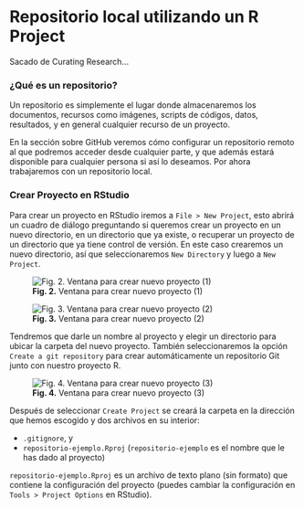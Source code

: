 # Repositorio local utilizando un R Project

Sacado de Curating Research...

### ¿Qué es un repositorio?

Un repositorio es simplemente el lugar donde almacenaremos los documentos, recursos como imágenes, scripts de códigos, datos, resultados, y en general cualquier recurso de un proyecto. 

En la sección sobre GitHub veremos cómo configurar un repositorio remoto al que podremos acceder desde cualquier parte, y que además estará disponible para cualquier persona si así lo deseamos. Por ahora trabajaremos con un repositorio local.

### Crear Proyecto en RStudio

Para crear un proyecto en RStudio iremos a  `File > New Project`, esto abrirá un cuadro de diálogo preguntando si queremos crear un proyecto en un nuevo directorio, en un directorio que ya existe, o recuperar un proyecto de un directorio que ya tiene control de versión. En este caso crearemos un nuevo directorio, así que seleccionaremos `New Directory` y luego a `New Project`.  

![**Fig. 2.** Ventana para crear nuevo proyecto (1)](./docs/non-plain/img/create_project_01.png)

![**Fig. 3.** Ventana para crear nuevo proyecto (2)](./docs/non-plain/img/create_project_02.png)

Tendremos que darle un nombre al proyecto y elegir un directorio para ubicar la carpeta del nuevo proyecto. También seleccionaremos la opción `Create a git repository` para crear automáticamente un repositorio Git junto con nuestro proyecto R.  

![**Fig. 4.** Ventana para crear nuevo proyecto (3)](./docs/non-plain/img/create_project_03.png)

Después de seleccionar `Create Project` se creará la carpeta en la dirección que hemos escogido y dos archivos en su interior:  

- `.gitignore`, y   
- `repositorio-ejemplo.Rproj` (`repositorio-ejemplo` es el nombre que le has dado al proyecto)  

`repositorio-ejemplo.Rproj` es un archivo de texto plano (sin formato) que contiene la configuración del proyecto (puedes cambiar la configuración en `Tools > Project Options` en RStudio).